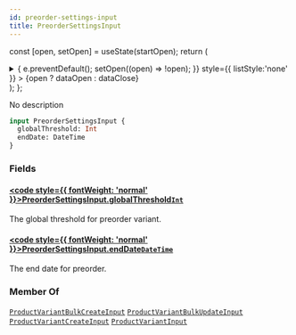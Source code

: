 ```yaml
---
id: preorder-settings-input
title: PreorderSettingsInput
---
```






const [open, setOpen] = useState(startOpen);
return (
<details {...(open ? { open: true } : {})} className="details" style={{ border:'none', boxShadow:'none', background:'var(--ifm-background-color)' }}>
<summary
onClick={(e) => {
e.preventDefault();
setOpen((open) => !open);
}}
style={{ listStyle:'none' }} >
{open ? dataOpen : dataClose}
</summary>
{open && children}
</details>
);
};

No description

```graphql
input PreorderSettingsInput {
  globalThreshold: Int
  endDate: DateTime
}
```

### Fields

#### [<code style={{ fontWeight: 'normal' }}>PreorderSettingsInput.<b>globalThreshold</b></code>](#)<Bullet />[`Int`](../../../api-reference/miscellaneous/scalars/int.mdx) <Badge class="badge badge--secondary" text="scalar"/> <Badge class="badge badge--secondary" text="miscellaneous"/>

The global threshold for preorder variant.

#### [<code style={{ fontWeight: 'normal' }}>PreorderSettingsInput.<b>endDate</b></code>](#)<Bullet />[`DateTime`](../../../api-reference/miscellaneous/scalars/date-time.mdx) <Badge class="badge badge--secondary" text="scalar"/> <Badge class="badge badge--secondary" text="miscellaneous"/>

The end date for preorder.

### Member Of

[`ProductVariantBulkCreateInput`](../../../api-reference/products/inputs/product-variant-bulk-create-input.mdx) <Badge class="badge badge--secondary" text="input"/><Bullet />[`ProductVariantBulkUpdateInput`](../../../api-reference/products/inputs/product-variant-bulk-update-input.mdx) <Badge class="badge badge--secondary" text="input"/><Bullet />[`ProductVariantCreateInput`](../../../api-reference/products/inputs/product-variant-create-input.mdx) <Badge class="badge badge--secondary" text="input"/><Bullet />[`ProductVariantInput`](../../../api-reference/products/inputs/product-variant-input.mdx) <Badge class="badge badge--secondary" text="input"/>
